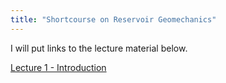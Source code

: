 ```yaml
---
title: "Shortcourse on Reservoir Geomechanics"
---
```


I will put links to the lecture material below.

[Lecture 1 - Introduction](./slides/Lecture1-Introduction_Petroleum_Geomechanics.qmd)


